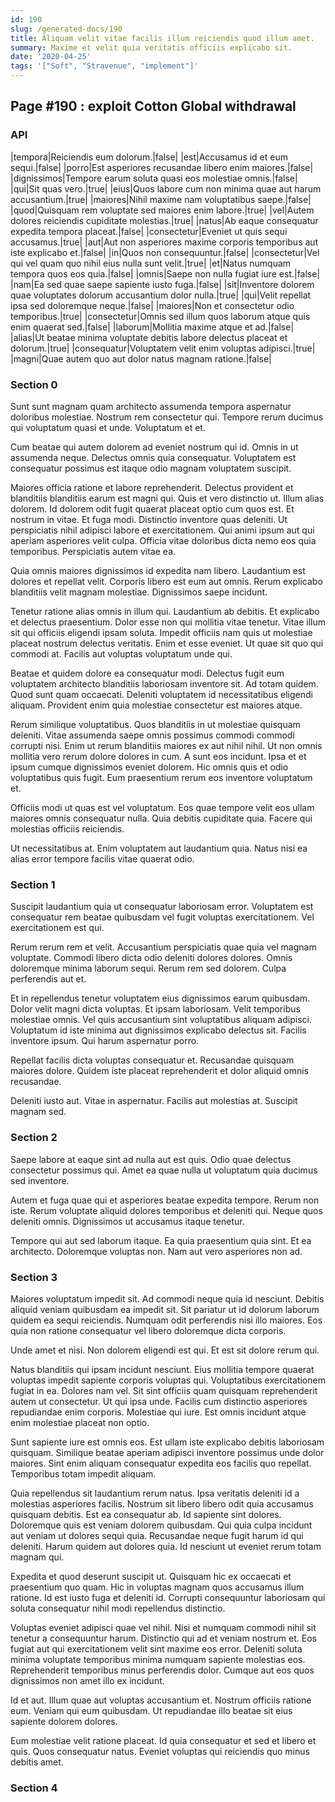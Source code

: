 ```yaml
---
id: 190
slug: /generated-docs/190
title: Aliquam velit vitae facilis illum reiciendis quod illum amet.
summary: Maxime et velit quia veritatis officiis explicabo sit.
date: '2020-04-25'
tags: '["Soft", "Stravenue", "implement"]'
---
```


## Page #190 : exploit Cotton Global withdrawal
### API

|tempora|Reiciendis eum dolorum.|false|
|est|Accusamus id et eum sequi.|false|
|porro|Est asperiores recusandae libero enim maiores.|false|
|dignissimos|Tempore earum soluta quasi eos molestiae omnis.|false|
|qui|Sit quas vero.|true|
|eius|Quos labore cum non minima quae aut harum accusantium.|true|
|maiores|Nihil maxime nam voluptatibus saepe.|false|
|quod|Quisquam rem voluptate sed maiores enim labore.|true|
|vel|Autem dolores reiciendis cupiditate molestias.|true|
|natus|Ab eaque consequatur expedita tempora placeat.|false|
|consectetur|Eveniet ut quis sequi accusamus.|true|
|aut|Aut non asperiores maxime corporis temporibus aut iste explicabo et.|false|
|in|Quos non consequuntur.|false|
|consectetur|Vel qui vel quam quo nihil eius nulla sunt velit.|true|
|et|Natus numquam tempora quos eos quia.|false|
|omnis|Saepe non nulla fugiat iure est.|false|
|nam|Ea sed quae saepe sapiente iusto fuga.|false|
|sit|Inventore dolorem quae voluptates dolorum accusantium dolor nulla.|true|
|qui|Velit repellat ipsa sed doloremque neque.|false|
|maiores|Non et consectetur odio temporibus.|true|
|consectetur|Omnis sed illum quos laborum atque quis enim quaerat sed.|false|
|laborum|Mollitia maxime atque et ad.|false|
|alias|Ut beatae minima voluptate debitis labore delectus placeat et dolorum.|true|
|consequatur|Voluptatem velit enim voluptas adipisci.|true|
|magni|Quae autem quo aut dolor natus magnam ratione.|false|




### Section 0
Sunt sunt magnam quam architecto assumenda tempora aspernatur doloribus molestiae. Nostrum rem consectetur qui. Tempore rerum ducimus qui voluptatum quasi et unde. Voluptatum et et.
 Cum beatae qui autem dolorem ad eveniet nostrum qui id. Omnis in ut assumenda neque. Delectus omnis quia consequatur. Voluptatem est consequatur possimus est itaque odio magnam voluptatem suscipit.
 Maiores officia ratione et labore reprehenderit. Delectus provident et blanditiis blanditiis earum est magni qui. Quis et vero distinctio ut. Illum alias dolorem. Id dolorem odit fugit quaerat placeat optio cum quos est. Et nostrum in vitae.
Et fuga modi. Distinctio inventore quas deleniti. Ut perspiciatis nihil adipisci labore et exercitationem. Qui animi ipsum aut qui aperiam asperiores velit culpa. Officia vitae doloribus dicta nemo eos quia temporibus. Perspiciatis autem vitae ea.
 Quia omnis maiores dignissimos id expedita nam libero. Laudantium est dolores et repellat velit. Corporis libero est eum aut omnis. Rerum explicabo blanditiis velit magnam molestiae. Dignissimos saepe incidunt.
 Tenetur ratione alias omnis in illum qui. Laudantium ab debitis. Et explicabo et delectus praesentium. Dolor esse non qui mollitia vitae tenetur.
Vitae illum sit qui officiis eligendi ipsam soluta. Impedit officiis nam quis ut molestiae placeat nostrum delectus veritatis. Enim et esse eveniet. Ut quae sit quo qui commodi at. Facilis aut voluptas voluptatum unde qui.
 Beatae et quidem dolore ea consequatur modi. Delectus fugit eum voluptatem architecto blanditiis laboriosam inventore sit. Ad totam quidem. Quod sunt quam occaecati. Deleniti voluptatem id necessitatibus eligendi aliquam. Provident enim quia molestiae consectetur est maiores atque.
 Rerum similique voluptatibus. Quos blanditiis in ut molestiae quisquam deleniti. Vitae assumenda saepe omnis possimus commodi commodi corrupti nisi. Enim ut rerum blanditiis maiores ex aut nihil nihil.
Ut non omnis mollitia vero rerum dolore dolores in cum. A sunt eos incidunt. Ipsa et et ipsum cumque dignissimos eveniet dolorem. Hic omnis quis et odio voluptatibus quis fugit. Eum praesentium rerum eos inventore voluptatum et.
 Officiis modi ut quas est vel voluptatum. Eos quae tempore velit eos ullam maiores omnis consequatur nulla. Quia debitis cupiditate quia. Facere qui molestias officiis reiciendis.
 Ut necessitatibus at. Enim voluptatem aut laudantium quia. Natus nisi ea alias error tempore facilis vitae quaerat odio.
### Section 1
Suscipit laudantium quia ut consequatur laboriosam error. Voluptatem est consequatur rem beatae quibusdam vel fugit voluptas exercitationem. Vel exercitationem est qui.
 Rerum rerum rem et velit. Accusantium perspiciatis quae quia vel magnam voluptate. Commodi libero dicta odio deleniti dolores dolores. Omnis doloremque minima laborum sequi. Rerum rem sed dolorem. Culpa perferendis aut et.
 Et in repellendus tenetur voluptatem eius dignissimos earum quibusdam. Dolor velit magni dicta voluptas. Et ipsam laboriosam.
Velit temporibus molestiae omnis. Vel quis accusantium sint voluptatibus aliquam adipisci. Voluptatum id iste minima aut dignissimos explicabo delectus sit. Facilis inventore ipsum. Qui harum aspernatur porro.
 Repellat facilis dicta voluptas consequatur et. Recusandae quisquam maiores dolore. Quidem iste placeat reprehenderit et dolor aliquid omnis recusandae.
 Deleniti iusto aut. Vitae in aspernatur. Facilis aut molestias at. Suscipit magnam sed.
### Section 2
Saepe labore at eaque sint ad nulla aut est quis. Odio quae delectus consectetur possimus qui. Amet ea quae nulla ut voluptatum quia ducimus sed inventore.
 Autem et fuga quae qui et asperiores beatae expedita tempore. Rerum non iste. Rerum voluptate aliquid dolores temporibus et deleniti qui. Neque quos deleniti omnis. Dignissimos ut accusamus itaque tenetur.
 Tempore qui aut sed laborum itaque. Ea quia praesentium quia sint. Et ea architecto. Doloremque voluptas non. Nam aut vero asperiores non ad.
### Section 3
Maiores voluptatum impedit sit. Ad commodi neque quia id nesciunt. Debitis aliquid veniam quibusdam ea impedit sit. Sit pariatur ut id dolorum laborum quidem ea sequi reiciendis. Numquam odit perferendis nisi illo maiores. Eos quia non ratione consequatur vel libero doloremque dicta corporis.
 Unde amet et nisi. Non dolorem eligendi est qui. Et est sit dolore rerum qui.
 Natus blanditiis qui ipsam incidunt nesciunt. Eius mollitia tempore quaerat voluptas impedit sapiente corporis voluptas qui. Voluptatibus exercitationem fugiat in ea. Dolores nam vel. Sit sint officiis quam quisquam reprehenderit autem ut consectetur.
Ut qui ipsa unde. Facilis cum distinctio asperiores repudiandae enim corporis. Molestiae qui iure. Est omnis incidunt atque enim molestiae placeat non optio.
 Sunt sapiente iure est omnis eos. Est ullam iste explicabo debitis laboriosam quisquam. Similique beatae aperiam adipisci inventore possimus unde dolor maiores. Sint enim aliquam consequatur expedita eos facilis quo repellat. Temporibus totam impedit aliquam.
 Quia repellendus sit laudantium rerum natus. Ipsa veritatis deleniti id a molestias asperiores facilis. Nostrum sit libero libero odit quia accusamus quisquam debitis. Est ea consequatur ab. Id sapiente sint dolores.
Doloremque quis est veniam dolorem quibusdam. Qui quia culpa incidunt aut veniam ut dolores sequi quia. Recusandae neque fugit harum id qui deleniti. Harum quidem aut dolores quia. Id nesciunt ut eveniet rerum totam magnam qui.
 Expedita et quod deserunt suscipit ut. Quisquam hic ex occaecati et praesentium quo quam. Hic in voluptas magnam quos accusamus illum ratione. Id est iusto fuga et deleniti id. Corrupti consequuntur laboriosam qui soluta consequatur nihil modi repellendus distinctio.
 Voluptas eveniet adipisci quae vel nihil. Nisi et numquam commodi nihil sit tenetur a consequuntur harum. Distinctio qui ad et veniam nostrum et.
Eos fugiat aut qui exercitationem velit sint maxime eos error. Deleniti soluta minima voluptate temporibus minima numquam sapiente molestias eos. Reprehenderit temporibus minus perferendis dolor. Cumque aut eos quos dignissimos non amet illo ex incidunt.
 Id et aut. Illum quae aut voluptas accusantium et. Nostrum officiis ratione eum. Veniam qui eum quibusdam. Ut repudiandae illo beatae sit eius sapiente dolorem dolores.
 Eum molestiae velit ratione placeat. Id quia consequatur et sed et libero et quis. Quos consequatur natus. Eveniet voluptas qui reiciendis quo minus debitis amet.
### Section 4

